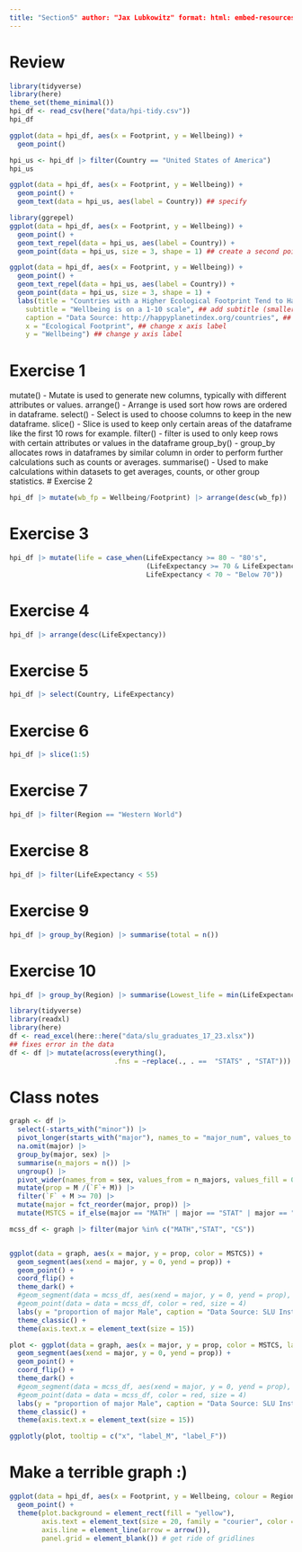 ```yaml
---
title: "Section5" author: "Jax Lubkowitz" format: html: embed-resources: true
---
```


# Review

```r
library(tidyverse)
library(here)
theme_set(theme_minimal())
hpi_df <- read_csv(here("data/hpi-tidy.csv"))
hpi_df
```

```r
ggplot(data = hpi_df, aes(x = Footprint, y = Wellbeing)) +
  geom_point()
```

```r
hpi_us <- hpi_df |> filter(Country == "United States of America")
hpi_us
```

```r
ggplot(data = hpi_df, aes(x = Footprint, y = Wellbeing)) +
  geom_point() +
  geom_text(data = hpi_us, aes(label = Country)) ## specify
```

```r
library(ggrepel)
ggplot(data = hpi_df, aes(x = Footprint, y = Wellbeing)) +
  geom_point() +
  geom_text_repel(data = hpi_us, aes(label = Country)) +
  geom_point(data = hpi_us, size = 3, shape = 1) ## create a second point that is an open circle (shape = 1) with a larger size (size = 3) to surround the United States point on the scatterplot
```

```r
ggplot(data = hpi_df, aes(x = Footprint, y = Wellbeing)) +
  geom_point() +
  geom_text_repel(data = hpi_us, aes(label = Country)) +
  geom_point(data = hpi_us, size = 3, shape = 1) +
  labs(title = "Countries with a Higher Ecological Footprint Tend to Have Citizens with Higher Wellbeing", ## add title
    subtitle = "Wellbeing is on a 1-10 scale", ## add subtitle (smaller text size than the title)
    caption = "Data Source: http://happyplanetindex.org/countries", ## add caption to the bottom of the figure
    x = "Ecological Footprint", ## change x axis label
    y = "Wellbeing") ## change y axis label
```

# Exercise 1

mutate() - Mutate is used to generate new columns, typically with different attributes or values. arrange() - Arrange is used sort how rows are ordered in dataframe. select() - Select is used to choose columns to keep in the new dataframe. slice() - Slice is used to keep only certain areas of the dataframe like the first 10 rows for example. filter() - filter is used to only keep rows with certain attributes or values in the dataframe group_by() - group_by allocates rows in dataframes by similar column in order to perform further calculations such as counts or averages. summarise() - Used to make calculations within datasets to get averages, counts, or other group statistics. \# Exercise 2

```r
hpi_df |> mutate(wb_fp = Wellbeing/Footprint) |> arrange(desc(wb_fp))
```

# Exercise 3

```r
hpi_df |> mutate(life = case_when(LifeExpectancy >= 80 ~ "80's",
                                  (LifeExpectancy >= 70 & LifeExpectancy < 80) ~ "70's",
                                  LifeExpectancy < 70 ~ "Below 70"))
```

# Exercise 4

```r
hpi_df |> arrange(desc(LifeExpectancy))
```

# Exercise 5

```r
hpi_df |> select(Country, LifeExpectancy)
```

# Exercise 6

```r
hpi_df |> slice(1:5)
```

# Exercise 7

```r
hpi_df |> filter(Region == "Western World")
```

# Exercise 8

```r
hpi_df |> filter(LifeExpectancy < 55)
```

# Exercise 9

```r
hpi_df |> group_by(Region) |> summarise(total = n())
```

# Exercise 10

```r
hpi_df |> group_by(Region) |> summarise(Lowest_life = min(LifeExpectancy))
```

```r
library(tidyverse)
library(readxl)
library(here)
df <- read_excel(here::here("data/slu_graduates_17_23.xlsx"))
## fixes error in the data
df <- df |> mutate(across(everything(),
                          .fns = ~replace(., . ==  "STATS" , "STAT")))
```

# Class notes

```r
graph <- df |>
  select(-starts_with("minor")) |>
  pivot_longer(starts_with("major"), names_to = "major_num", values_to = "major") |>
  na.omit(major) |>
  group_by(major, sex) |>
  summarise(n_majors = n()) |>
  ungroup() |>
  pivot_wider(names_from = sex, values_from = n_majors, values_fill = 0) |>
  mutate(prop = M /(`F`+ M)) |>
  filter(`F` + M >= 70) |>
  mutate(major = fct_reorder(major, prop)) |>
  mutate(MSTCS = if_else(major == "MATH" | major == "STAT" | major == "CS", TRUE, FALSE))

mcss_df <- graph |> filter(major %in% c("MATH","STAT", "CS"))


ggplot(data = graph, aes(x = major, y = prop, color = MSTCS)) +
  geom_segment(aes(xend = major, y = 0, yend = prop)) +
  geom_point() +
  coord_flip() +
  theme_dark() +
  #geom_segment(data = mcss_df, aes(xend = major, y = 0, yend = prop), color = "red") +
  #geom_point(data = data = mcss_df, color = red, size = 4)
  labs(y = "proportion of major Male", caption = "Data Source: SLU Institutional Resource Office") +
  theme_classic() +
  theme(axis.text.x = element_text(size = 15))
```



```r
plot <- ggplot(data = graph, aes(x = major, y = prop, color = MSTCS, label_M = M, label_F = `F`)) +
  geom_segment(aes(xend = major, y = 0, yend = prop)) +
  geom_point() +
  coord_flip() +
  theme_dark() +
  #geom_segment(data = mcss_df, aes(xend = major, y = 0, yend = prop), color = "red") +
  #geom_point(data = data = mcss_df, color = red, size = 4)
  labs(y = "proportion of major Male", caption = "Data Source: SLU Institutional Resource Office") +
  theme_classic() +
  theme(axis.text.x = element_text(size = 15))

ggplotly(plot, tooltip = c("x", "label_M", "label_F"))
```





# Make a terrible graph :)

```r
ggplot(data = hpi_df, aes(x = Footprint, y = Wellbeing, colour = Region)) +
  geom_point() +
  theme(plot.background = element_rect(fill = "yellow"), 
        axis.text = element_text(size = 20, family = "courier", color = "green"),
        axis.line = element_line(arrow = arrow()),
        panel.grid = element_blank()) # get ride of gridlines
```
